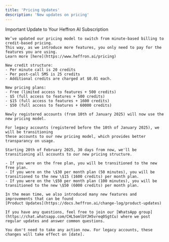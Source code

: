 ```yaml
---
title: 'Pricing Updates'
description: 'New updates on pricing'
---
```

<Update label="10th of January 2024">
    Important Update to Your Heffron AI Subscription

    We’ve updated our pricing model to switch from minute-based billing to credit-based pricing. 
    This way, as we introduce more features, you only need to pay for the features you are using. 
    Learn more [here](https://www.heffron.ai/pricing)

    New credit structure:
    - Per minute call is 20 credits
    - Per post-call SMS is 25 credits
    - Additional credits are charged at $0.01 each.

    New pricing plans:
    - Free (limited access to features + 500 credits)
    - $5 (full access to features + 500 credits)
    - $15 (full access to features + 1600 credits)
    - $50 (full access to features + 60000 credits)

    Newly registered accounts (from 10th of January 2025) will now use the new pricing model. 

    For legacy accounts (registered before the 10th of January 2025), we will be transitioning 
    these accounts to our new pricing model, which provides better transparancy on usage.

    Starting 20th of February 2025, 30 days from now, we'll be transitioning all accounts to our new pricing structure.

    - If you were on the free plan, you will be transitioned to the new free plan. 
    - If you were on the \$30 per month plan (50 minutes), you will be transitioned to the new \$15 (1600 credits) per month plan.
    - If you were on the \$50 per month plan (100 minutes), you will be transitioned to the new \$50 (6000 credits) per month plan.

    In the mean time, we also introduced many new features and improvements that can be found 
    [Product Updates](https://docs.heffron.ai/change-log/product-updates)

    If you have any questions, feel free to join our [WhatsApp group](https://chat.whatsapp.com/CHL5omlbYJH5vreq0SgtCu) where we post regular updates and answer common questions. 

    You don't need to take any action now. For legacy accounts, these changes will take effect on [date].

</Update>